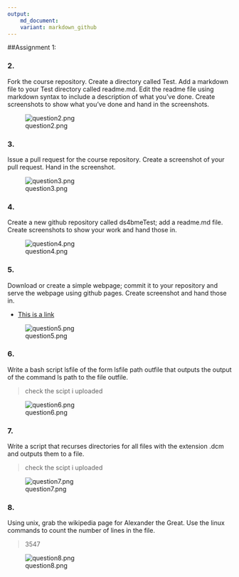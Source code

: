 ```yaml
--- 
output: 
    md_document: 
    variant: markdown_github
--- 
```

##Assignment 1:  

### 2.  

Fork the course repository. Create a directory called Test. Add a markdown file to your Test directory called readme.md. Edit the readme file using markdown syntax to include a description of what you've done. Create screenshots to show what you've done and hand in the screenshots.  

![question2.png](q2.png)

### 3.  

Issue a pull request for the course repository. Create a screenshot of your pull request. Hand in the screenshot.  

![question3.png](q3.png)

### 4.  

Create a new github repository called ds4bmeTest; add a readme.md file. Create screenshots to show your work and hand those in.  

![question4.png](q4.png)

### 5.  

Download or create a simple webpage; commit it to your repository and serve the webpage using github pages. Create screenshot and hand those in.  

*  [This is a link](https://luchaoqi.github.io/)  

![question5.png](q5.png)

### 6.  

Write a bash script lsfile of the form lsfile path outfile that outputs the output of the command ls path to the file outfile.  


>check the scipt i uploaded  

![question6.png](q6.png)


### 7.  

Write a script that recurses directories for all files with the extension .dcm and outputs them to a file.  

>check the scipt i uploaded  

![question7.png](q7.png)


### 8.  

Using unix, grab the wikipedia page for Alexander the Great. Use the linux commands to count the number of lines in the file.  

>3547  

![question8.png](q8.png)

